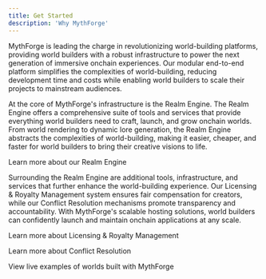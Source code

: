 ```yaml
---
title: Get Started
description: 'Why MythForge'
---
```


MythForge is leading the charge in revolutionizing world-building platforms, providing world builders with a robust infrastructure to power the next generation of immersive onchain experiences. Our modular end-to-end platform simplifies the complexities of world-building, reducing development time and costs while enabling world builders to scale their projects to mainstream audiences.

At the core of MythForge's infrastructure is the Realm Engine. The Realm Engine offers a comprehensive suite of tools and services that provide everything world builders need to craft, launch, and grow onchain worlds. From world rendering to dynamic lore generation, the Realm Engine abstracts the complexities of world-building, making it easier, cheaper, and faster for world builders to bring their creative visions to life.

Learn more about our Realm Engine

Surrounding the Realm Engine are additional tools, infrastructure, and services that further enhance the world-building experience. Our Licensing & Royalty Management system ensures fair compensation for creators, while our Conflict Resolution mechanisms promote transparency and accountability. With MythForge's scalable hosting solutions, world builders can confidently launch and maintain onchain applications at any scale.

Learn more about Licensing & Royalty Management

Learn more about Conflict Resolution

View live examples of worlds built with MythForge
